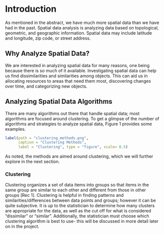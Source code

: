 <!-- The {.unnumbered} option here means that the introduction will be "Chapter 0." -->

\onehalfspacing

# Introduction {.unnumbered}
As mentioned in the abstract, we have much more spatial data than we have had in the past. Spatial data analysis is analyzing data based on topological, geometric, and geographic information. Spatial data may include latitude and longitude, zip code, or street address.  

## Why Analyze Spatial Data?
We are interested in analyzing spatial data for many reasons, one being because there is so much of it available. Investigating spatial data can help us find dissimilarities and similarities among objects. This can aid us in allocating resources to areas that need them most, discovering changes over time, and categorizing new objects. 

## Analyzing Spatial Data Algorithms
There are many algorithms out there that handle spatial data; most algorithms are focused around clustering. To get a glimpse of the number of algorithms and strategies to analyze spatial data, Figure 1 provides some examples.  

```r
label(path = "clustering_methods.png", 
      caption = "Clustering Methods", 
      label = "Clustering", type = "figure", scale= 0.5)
```

As noted, the methods are aimed around clustering, which we will further explore in the next section. 

### Clustering
Clustering organizes a set of data items into groups so that items in the same group are similar to each other and different from those in other groups [Rec 1]. Clustering is helpful in finding patterns and similarities/differences between data points and groups; however it can be quite subjective. It is up to the statistician to determine how many clusters are appropriate for the data, as well as the cut off for what is considered "dissimilar" or "similar". Additionally, the statistician must choose which clustering algorithm is best to use- this will be discussed in more detail later on in the project. 
 

